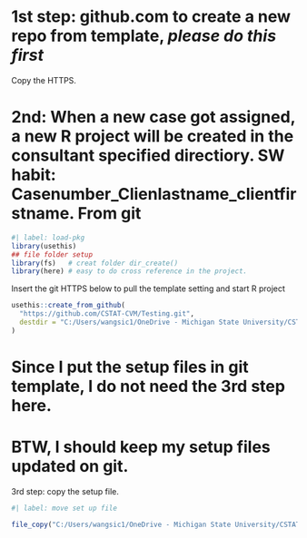 # 1st step: github.com to create a new repo from template, *please do this first*

Copy the HTTPS.

# 2nd: When a new case got assigned, a new R project will be created in the consultant specified directiory. SW habit: Casenumber_Clienlastname_clientfirstname. From git

```{r}
#| label: load-pkg
library(usethis)
## file folder setup
library(fs)   # creat folder dir_create()
library(here) # easy to do cross reference in the project.


```

Insert the git HTTPS below to pull the template setting and start R project

```{r}
usethis::create_from_github(
  "https://github.com/CSTAT-CVM/Testing.git",
  destdir = "C:/Users/wangsic1/OneDrive - Michigan State University/CSTAT main/2023 Summer/Case/"
)
```

# Since I put the setup files in git template, I do not need the 3rd step here.

# BTW, I should keep my setup files updated on git.

3rd step: copy the setup file.

```{r}
#| label: move set up file

file_copy("C:/Users/wangsic1/OneDrive - Michigan State University/CSTAT main/Template/2nd_Set up folders_8_7_2023.qmd", "C:/Users/wangsic1/OneDrive - Michigan State University/CSTAT main/2023 Summer/Case/C5858_Wang_Sichao", overwrite = FALSE)

```
